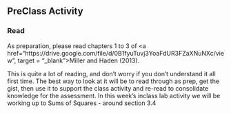 ## PreClass Activity

### Read

As preparation, please read chapters 1 to 3 of <a href="https://drive.google.com/file/d/0B1fyuTuvj3YoaFdUR3FZaXNuNXc/view", target = "_blank">Miller and Haden (2013)</a>. 

This is quite a lot of reading, and don't worry if you don't understand it all first time. The best way to look at it will be to read through as prep, get the gist, then use it to support the class activity and re-read to consolidate knowledge for the assessment. In this week's inclass lab activity we will be working up to Sums of Squares - around section 3.4
